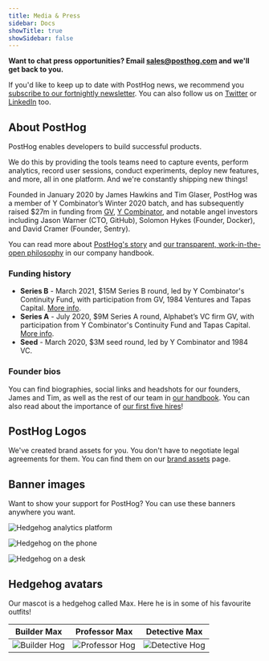 ```yaml
---
title: Media & Press
sidebar: Docs
showTitle: true
showSidebar: false
---
```


**Want to chat press opportunities? Email [sales@posthog.com](mailto:sales@posthog.com) and we'll get back to you.**

If you'd like to keep up to date with PostHog news, we recommend you [subscribe to our fortnightly newsletter](https://newsletter.posthog.com/subscribe). You can also follow us on [Twitter](https://twitter.com/posthog) or [LinkedIn](https://www.linkedin.com/company/posthog) too. 

## About PostHog

PostHog enables developers to build successful products. 

We do this by providing the tools teams need to capture events, perform analytics, record user sessions, conduct experiments, deploy new features, and more, all in one platform. And we're constantly shipping new things!

Founded in January 2020 by James Hawkins and Tim Glaser, PostHog was a member of Y Combinator’s Winter 2020 batch, and has subsequently raised $27m in funding from [GV](https://www.gv.com/), [Y Combinator](https://www.ycombinator.com/), and notable angel investors including Jason Warner (CTO, GitHub), Solomon Hykes (Founder, Docker), and David Cramer (Founder, Sentry).

You can read more about [PostHog's story](/handbook/company/story) and [our transparent, work-in-the-open philosophy](/handbook/company/culture) in our company handbook. 

### Funding history

- **Series B** - March 2021, $15M Series B round, led by Y Combinator's Continuity Fund, with participation from GV, 1984 Ventures and Tapas Capital. [More info](/blog/15-million-series-b).
- **Series A** - July 2020, $9M Series A round, Alphabet’s VC firm GV, with participation from Y Combinator's Continuity Fund and Tapas Capital. [More info](/blog/posthog-announces-9-million-dollar-series-A). 
- **Seed** - March 2020, $3M seed round, led by Y Combinator and 1984 VC.

### Founder bios

You can find biographies, social links and headshots for our founders, James and Tim, as well as the rest of our team in [our handbook](/people). You can also read about the importance of [our first five hires](/blog/posthog-first-five)!

## PostHog Logos

We've created brand assets for you. You don't have to negotiate legal agreements for them. You can find them on our [brand assets](/handbook/company/brand-assets) page.

## Banner images

Want to show your support for PostHog? You can use these banners anywhere you want.

![Hedgehog analytics platform](https://res.cloudinary.com/dmukukwp6/image/upload/v1710055416/posthog.com/contents/images/blog/using-posthog/posthog-features.jpg)

![Hedgehog on the phone](https://res.cloudinary.com/dmukukwp6/image/upload/v1710055416/posthog.com/contents/images/blog/posthog-array-blog.png)

![Hedgehog on a desk](https://res.cloudinary.com/dmukukwp6/image/upload/v1710055416/posthog.com/contents/images/blog/posthog-ceo-diary-blog.png)


## Hedgehog avatars

Our mascot is a hedgehog called Max. Here he is in some of his favourite outfits!

| Builder Max         | Professor Max     | Detective Max|
|:--------------:|:-----------:|:------------:|
| ![Builder Hog](https://res.cloudinary.com/dmukukwp6/image/upload/v1710055416/posthog.com/contents/images/media/social-media-headers/hogs/builder_hog.png)  | ![Professor Hog](https://res.cloudinary.com/dmukukwp6/image/upload/v1710055416/posthog.com/contents/images/media/social-media-headers/hogs/professor_hog.png)     | ![Detective Hog](https://res.cloudinary.com/dmukukwp6/image/upload/v1710055416/posthog.com/contents/images/media/social-media-headers/hogs/detective_hog.png)        |
